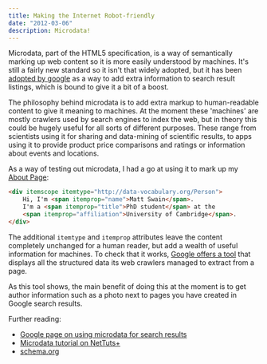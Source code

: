 ```yaml
---
title: Making the Internet Robot-friendly
date: "2012-03-06"
description: Microdata!
---
```


Microdata, part of the HTML5 specification, is a way of semantically marking up web content so it is more easily understood by machines. It's still a fairly new standard so it isn't that widely adopted, but it has been [adopted by google](http://support.google.com/webmasters/bin/answer.py?hl=en&answer=99170) as a way to add extra information to search result listings, which is bound to give it a bit of a boost.

The philosophy behind microdata is to add extra markup to human-readable content to give it meaning to machines. At the moment these 'machines' are mostly crawlers used by search engines to index the web, but in theory this could be hugely useful for all sorts of different purposes. These range from scientists using it for sharing and data-mining of scientific results, to apps using it to provide product price comparisons and ratings or information about events and locations.

As a way of testing out microdata, I had a go at using it to mark up my [About Page](https://matt-swain.com/about):

```html
<div itemscope itemtype="http://data-vocabulary.org/Person">
    Hi, I'm <span itemprop="name">Matt Swain</span>.
    I'm a <span itemprop="title">PhD student</span> at the
    <span itemprop="affiliation">University of Cambridge</span>.
</div>
```

The additional `itemtype` and `itemprop` attributes leave the content completely unchanged for a human reader, but add a wealth of useful information for machines. To check that it works, [Google offers a tool](http://www.google.com/webmasters/tools/richsnippets?url=http%3A%2F%2Fmatt-swain.com%2Fabout&view=) that displays all the structured data its web crawlers managed to extract from a page.

As this tool shows, the main benefit of doing this at the moment is to get author information such as a photo next to pages you have created in Google search results.

Further reading:

- [Google page on using microdata for search results](http://support.google.com/webmasters/bin/answer.py?hl=en&answer=99170)
- [Microdata tutorial on NetTuts+](http://net.tutsplus.com/tutorials/html-css-techniques/html5-microdata-welcome-to-the-machine/)
- [schema.org](http://www.schema.org/docs/gs.html)

